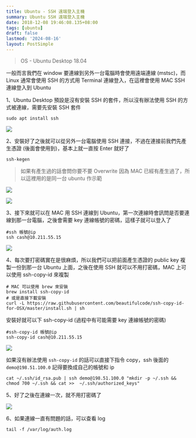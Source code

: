 ```yaml
---
title: Ubuntu - SSH 遠端登入主機
summary: Ubuntu SSH 遠端登入主機
date: 2018-12-08 19:46:08.135+08:00
tags: [ubuntu]
draft: false
lastmod: '2024-08-16'
layout: PostSimple
---
```


> OS - Ubuntu Desktop 18.04

一般而言我們在 window 要連線到另外一台電腦時會使用遠端連線 (mstsc)，而 Linux 通常會使用 SSH 的方式用 Terminal 連線登入，在這裡會使用 MAC SSH 連線登入到 Ubuntu

1、Ubuntu Desktop 預設是沒有安裝 SSH 的套件，所以沒有辦法使用 SSH 的方式被連線，需要先安裝 SSH 套件

```shell
sudo apt install ssh
```

![](/static/images/404.webp)

2、安裝好了之後就可以從另外一台電腦使用 SSH 連接，不過在連接前我們先產生憑證 (後面會使用到)，基本上就一直按 Enter 就好了

```
ssh-kegen
```

> 如果有產生過的話會問你要不要 Overwrite
> 因為 MAC 已經有產生過了，所以這裡用的是同一台 ubuntu 作示範

![](/static/images/404.webp)

![](/static/images/404.webp)

3、接下來就可以在 MAC 用 SSH 連線到 Ubuntu，第一次連線時會訊問是否要連線到那一台電腦，之後會需要 key 連線帳號的密碼，這樣子就可以登入了

```shell
#ssh 帳號@ip
ssh cash@10.211.55.15
```

![](/static/images/404.webp)

4、每次要打密碼實在是很麻煩，所以我們可以把前面產生憑證的 public key 複製一份到那一台 Ubuntu 上面，之後在使用 SSH 就可以不用打密碼，MAC 上可以使用 ssh-copy-id 來複製

```shell
# MAC 可以使用 brew 來安裝
brew install ssh-copy-id
# 或是直接下載安裝
curl -L https://raw.githubusercontent.com/beautifulcode/ssh-copy-id-for-OSX/master/install.sh | sh
```

安裝好就可以下 ssh-copy-id (過程中有可能需要 key 連線帳號的密碼)

```shell
#ssh-copy-id 帳號@ip
ssh-copy-id cash@10.211.55.15
```

![](/static/images/404.webp)

如果沒有辦法使用 `ssh-copy-id` 的話可以直接下指令 copy，ssh 後面的 `demo@198.51.100.0` 記得要換成自己的帳號和 ip

```shell
cat ~/.ssh/id_rsa.pub | ssh demo@198.51.100.0 "mkdir -p ~/.ssh && chmod 700 ~/.ssh && cat >>  ~/.ssh/authorized_keys"
```

5、好了之後在連線一次，就不用打密碼了

![](/static/images/404.webp)

6、如果連線一直有問題的話，可以查看 log

```shell
tail -f /var/log/auth.log
```
